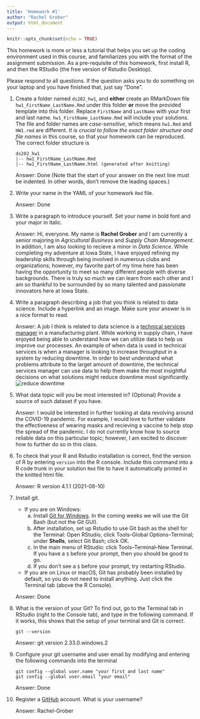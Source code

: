 ```yaml
---
title: 'Homework #1'
author: "Rachel Grober"
output: html_document
---
```


```r
knitr::opts_chunk$set(echo = TRUE)
```

This homework is more or less a tutorial that helps you set up the coding environment used in this course, and familiarizes you with the format of the assignment submission. 
As a pre-requisite of this homework, first install R, and then the RStudio (the free version of Rstudio Desktop). 

Please respond to all questions. If the question asks you to do something on your laptop and you have finished that, just say "Done". 

1. Create a folder named `ds202_hw1`, and **either** create an RMarkDown file `hw1_FirstName_LastName.Rmd` under this folder **or** move the provided template into this folder. 
Replace `FirstName` and `LastName` with your first and last name. 
`hw1_FirstName_LastName.Rmd` will include your solutions. The file and folder names are *case-sensitive*, which means `hw1.Rmd` and `HW1.rmd` are different. *It is crucial to follow the exact folder structure and file names* in this course, so that your homework can be reproduced. The correct folder structure is

    ```
    ds202_hw1
    |-- hw1_FirstName_LastName.Rmd
    |-- hw1_FirstName_LastName.html (generated after knitting)
    ```
    
    Answer: Done (Note that the start of your answer on the next line must be indented. In other words, don't remove the leading spaces.)

2. Write your name in the YAML of your homework `Rmd` file.

    Answer: Done

3. Write a paragraph to introduce yourself. Set your name in bold font and your major in italic. 

    Answer: Hi, everyone. My name is **Rachel Grober** and I am currently a senior majoring in *Agricultural Business* and *Supply Chain Management*. In addition, I am also looking to recieve a minor in *Data Science*. While completing my adventure at Iowa State, I have enjoyed refining my leadership skills through being involved in numerous clubs and organizations; however, my favorite part of my time here has been having the opportunity to meet so many different people with diverse backgrounds. There is truly so much we can learn from each other and I am so thankful to be surrounded by so many talented and passionate innovators here at Iowa State.
  
4. Write a paragraph describing a job that you think is related to data science. Include a hyperlink and an image. Make sure your answer is in a nice format to read. 

    Answer: A job I think is related to data science is a <a href="https://jobdescriptionandresumeexamples.com/technical-service-manager-job-description-example/#:~:text=Technical%20service%20manager%20directs%20staff%20responsible%20for%20the,support%20experts%20to%20ensure%20company%2Fclient%20targets%20are%20met."> technical services manager</a> in a manufacturing plant. While working in supply chain, I have enjoyed being able to understand how we can utilize data to help us improve our processes. An example of when data is used in technical services is when a manager is looking to increase throughput in a system by reducing downtime. In order to best understand what problems attribute to the larget amount of downtime, the technical services manager can use data to help them make the most insightful decisions on what solutions might reduce downtime most significantly.![reduce downtime](Reduce Downtime.jpeg)
  
5. What data topic will you be most interested in? (Optional) Provide a source of such dataset if you have.

    Answer: I would be interested in further looking at data revolving around the COVID-19 pandemic. For example, I would love to further validate the effectiveness of wearing masks and recieving a vaccine to help stop the spread of the pandemic. I do not currently know how to source reliable data on this particular topic; however, I am excited to discover how to further do so in this class.
  
6. To check that your R and Rstudio installation is correct, find the version of R by entering `version` into the R console. Include this command into a R code trunk in your solution `Rmd` file to have it automatically printed in the knitted html file.

    Answer: R version 4.1.1 (2021-08-10)
  
7. Install git. 
    - If you are on Windows: 
        a. Install [Git for Windows](https://gitforwindows.org/). In the coming weeks we will use the Git Bash (but not the Git GUI). 
        b. After installation, set up Rstudio to use Git bash as the shell for the Terminal: Open RStudio, click Tools--Global Options--Terminal; under **Shells**, select Git Bash; click OK. 
        c. In the main menu of RStudio: click Tools--Terminal--New Terminal. If you have a `$` before your prompt, then you should be good to go.
        d. If you don't see a `$` before your prompt, try restarting RStudio.
    - If you are on Linux or macOS, Git has probably been installed by default, so you do not need to install anything. Just click the Terminal tab (above the R Console).

    Answer: Done
  
8. What is the version of your Git? To find out, go to the Terminal tab in RStudio (right to the Console tab), and type in the following command. If it works, this shows that the setup of your terminal and Git is correct. 
<!-- Then explore the bash command line and Git. -->

    ```
    git --version
    ```

    Answer: git version 2.33.0.windows.2
  
9. Configure your git username and user email by modifying and entering the following commands into the terminal

    ```
    git config --global user.name "your first and last name"
    git config --global user.email "your email"
    ```

    Answer: Done
  

10. Register a [GitHub](https://www.github.com) account. What is your username?

    Answer: Rachel-Grober